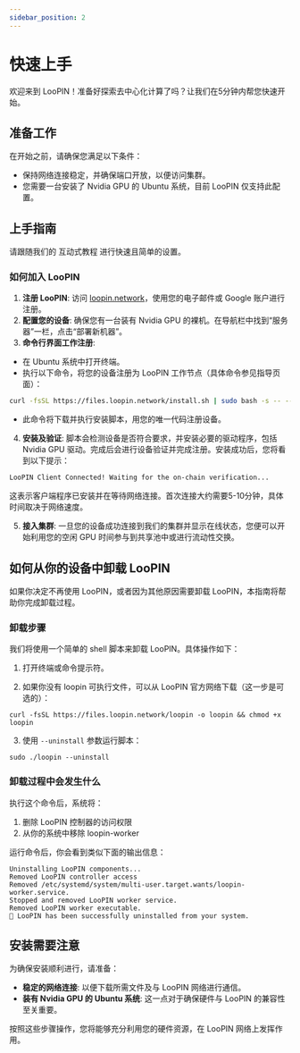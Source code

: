 ```yaml
---
sidebar_position: 2
---
```


# 快速上手

欢迎来到 LooPIN！准备好探索去中心化计算了吗？让我们在5分钟内帮您快速开始。


<div style={{ position: "relative", top: 0, left: 0, width: "100%", height: "100%", colorScheme: "dark", borderRadius: "10px" }}>
    <ReactPlayer controls url={videoUrl} />
</div>

## 准备工作

在开始之前，请确保您满足以下条件：

- 保持网络连接稳定，并确保端口开放，以便访问集群。
- 您需要一台安装了 Nvidia GPU 的 Ubuntu 系统，目前 LooPIN 仅支持此配置。

## 上手指南

请跟随我们的 互动式教程 进行快速且简单的设置。

### 如何加入 LooPIN

1. **注册 LooPIN**: 访问 [loopin.network](https://loopin.network)，使用您的电子邮件或 Google 账户进行注册。
2. **配置您的设备**: 确保您有一台装有 Nvidia GPU 的裸机。在导航栏中找到“服务器”一栏，点击“部署新机器”。
3. **命令行界面工作注册**:
 - 在 Ubuntu 系统中打开终端。
 - 执行以下命令，将您的设备注册为 LooPIN 工作节点（具体命令参见指导页面）：
```bash
curl -fsSL https://files.loopin.network/install.sh | sudo bash -s -- --code <your-unique-code> --ip <your-ip>
```
 - 此命令将下载并执行安装脚本，用您的唯一代码注册设备。
4. **安装及验证**: 脚本会检测设备是否符合要求，并安装必要的驱动程序，包括 Nvidia GPU 驱动。完成后会进行设备验证并完成注册。安装成功后，您将看到以下提示：
```bash
LooPIN Client Connected! Waiting for the on-chain verification...
```
这表示客户端程序已安装并在等待网络连接。首次连接大约需要5-10分钟，具体时间取决于网络速度。

5. **接入集群**: 一旦您的设备成功连接到我们的集群并显示在线状态，您便可以开始利用您的空闲 GPU 时间参与到共享池中或进行流动性交换。

## 如何从你的设备中卸载 LooPIN

如果你决定不再使用 LooPIN，或者因为其他原因需要卸载 LooPIN，本指南将帮助你完成卸载过程。

### 卸载步骤

我们将使用一个简单的 shell 脚本来卸载 LooPIN。具体操作如下：

1. 打开终端或命令提示符。

2. 如果你没有 loopin 可执行文件，可以从 LooPIN 官方网络下载（这一步是可选的）：

```
curl -fsSL https://files.loopin.network/loopin -o loopin && chmod +x loopin
```

3. 使用 `--uninstall` 参数运行脚本：

```
sudo ./loopin --uninstall
```

### 卸载过程中会发生什么

执行这个命令后，系统将：
1. 删除 LooPIN 控制器的访问权限
2. 从你的系统中移除 loopin-worker

运行命令后，你会看到类似下面的输出信息：

```
Uninstalling LooPIN components...
Removed LooPIN controller access
Removed /etc/systemd/system/multi-user.target.wants/loopin-worker.service.
Stopped and removed LooPIN worker service.
Removed LooPIN worker executable.
👋 LooPIN has been successfully uninstalled from your system.
```

## 安装需要注意

为确保安装顺利进行，请准备：

- **稳定的网络连接**: 以便下载所需文件及与 LooPIN 网络进行通信。
- **装有 Nvidia GPU 的 Ubuntu 系统**: 这一点对于确保硬件与 LooPIN 的兼容性至关重要。

按照这些步骤操作，您将能够充分利用您的硬件资源，在 LooPIN 网络上发挥作用。